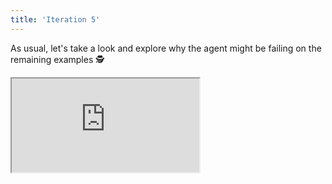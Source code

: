 ```yaml
---
title: 'Iteration 5'
---
```


As usual, let's take a look and explore why the agent might be failing on the remaining examples 🕵️

<div
  style={{
    position: 'relative',
    paddingBottom: '56.25%', // 16:9 ratio
    height: 0,
  }}
>
  <iframe
    style={{
      position: 'absolute',
      top: 0,
      left: 0,
      width: '100%',
      height: '100%',
      border: 'none'
    }}
    src="https://www.youtube.com/embed/B-IfzlbybaM"
    allow="accelerometer; autoplay; clipboard-write; encrypted-media; gyroscope; picture-in-picture"
    allowFullScreen
  />
</div>

## 🔍 Ignoring Mark Types

Lookg a bit deeper, it seems we're getting the *same failures* as we were before. These errors seem quite persistent, we might need to make more radical changes to try and address them.

Let's revisit each of these failures again, and explore them in more detail, to see how we can rectify them.

Given the consistent prevalence of these errors, it's useful to consider these failing examples **across all experiments**, and see the different kinds of rationale our agent is giving across each run.

Our evaluation runs serve both as tests for comparing parameter configurations (when the agent output depend strongly on the changed parameters 🔀) **and** they also perform a kind of sampling from the noise distribution for each test set example (when the agent output depends less strongly on the changed parameters across each experiment 📊).

This is one benefit of the flexible spreadsheet design. Experiments are not indivisible atomic groups, they're simply labels, and the raw evaluation data can be juggled in whatever way makes sense to you as the user.

Let's first recap, the fixed question ❓, student answer 📝, markscheme ☑️ and correct marks ✅, before unpacking the various agent justifications 🤖 across all experiments.


### Example 207

❓ Question [2 Marks]:

> Write these in order, smallest first:
>
>    0.34,    1/3,    3.5%
>
>    ……………………   ……………………   ……………………

📝 Student's Answer:

> 1/3, 0.34, 3.5%

☑️ Markscheme:

> 3.5%, 1/3, 0.34
>
> Part marks and guidance:
> - B1 for 1/3 = 0.33… or 33…%
> - or B1 for 0.34 = 34%
> - or B1 for changing 3.5% to 0.035
> - or SC1 for 1/3, 0.34, 3.5%
>
> Accept correct order with equivalent values.

✅ Correct Marks [1/2] Rationale:

> The candidate's order is 1/3, 0.34, 3.5%. According to the markscheme, this earns SC1 (special case, partially correct ordering) for 1 mark.

🤖 Predicted Marks [x/2] Rationales (with added insights 💡):

> `simple_agent` [0/2] ❌: The correct order should be 3.5%, 1/3, 0.34. The student's answer is incorrect. [**No reference to SC1 💡**]
>
> `add_markscheme` [0/2] ❌: The student's ordering is incorrect because smallest first should be 3.5%, 1/3, 0.34, but the student provided 1/3, 0.34, 3.5%. [**No reference to SC1 💡**]

> `add_marking_guidelines` [0/2] ❌: The required order, from smallest to largest, is 3.5%, 1/3, 0.34 (since 3.5% = 0.035, 1/3 ≃ 0.333, and 0.34 = 0.34). The student's answer lists the numbers as 1/3, 0.34, 3.5%, which is not in the correct order. [**No reference to SC1 💡**]

> `add_structured_output` [0/2] ❌: The correct order should list the values from smallest to largest: 3.5% (which is equivalent to 0.035), then 1/3 (approximately 0.333...), and finally 0.34. The student's answer, '1/3, 0.34, 3.5%', does not follow the required order. Therefore, no marks can be awarded for this answer. [**No reference to SC1 💡**]

> `align_context` [0/2] ❌: The correct order, based on numerical values (3.5% = 0.035, 1/3 ≈ 0.333, 0.34 = 0.34), should be 3.5%, 1/3, 0.34. The student's answer (1/3, 0.34, 3.5%) does not follow the 'smallest first' requirement. Therefore, no marks should be awarded. [**No reference to SC1 💡**]

Clearly, the agent is really failing to pick up on the SC1 mark from the markscheme, irrespective of the various parameter changes we've made across each experiment run.


### Example 261

❓ Question [5 Marks]:

> Peter makes a large amount of pink paint by mixing red and white paint in the ratio 2 : 3.
>
>   • Red paint costs £80 per 10 litres.  
>   • White paint costs £5 per 10 litres.  
>   • Peter sells his pink paint in 10-litre tins for £60 per tin.
>
> Calculate how much profit he makes for each tin he sells.  
> You must show your working.
>
> £ …………………………………………

📝 Student's Answer:

> Peter needs 4 litres of red paint and 6 litres of white paint for every 10-litre batch (because 2 out of 5 parts is red, 3 out of 5 parts is white).

☑️ Markscheme:

> 25 with correct working (5 marks)
>
> "Correct working" requires evidence of at least M1M1
> - M1 for 10 × (2/5) = 4 litres red or for 10 × (3/5) = 6 litres white
> - M1 for red costs £8 per litre or for white costs £0.50 per litre
> - M1 for cost of one 10-litre can is their 4 × their 8 + their 6 × their 0.5
> - M1 for 60 – their 35
>
> Alternative method:
> - M1 for 2 : 3 = 20 litres red : 30 litres white
> - M1 for 2 × £80 + 3 × £5 = £175
> - M1 for (their 175) ÷ 5 = 35
> - M1 for 60 – their 35
> - M1 for cost of one 10-litre can is their 4 × their 8 + their 6 × their 0.5
>
> If 0 or 1 scored, instead award SC2 for answer 25 with no working or insufficient working

✅ Correct Marks [1/5] Rationale:

> Awarding 1 mark (M1) for correctly finding that a 10-litre tin contains 4 litres of red and 6 litres of white from the 2:3 ratio. No further steps towards the final profit are shown, so only this 1 mark is earned.

🤖 Predicted Marks [x/5] Rationale (with added insights 💡):

> `simple_agent` [1/5] ✅: The full solution should involve several steps:
> - Determining that in a 10‐litre mix, Peter uses 4 litres of red (2/5 of 10) and 6 litres of white (3/5 of 10).
> - Calculating the cost per litre for each colour:
>  - Red: £80/10 = £8 per litre, so 4 litres costs 4 × £8 = £32.
>  - White: £5/10 = £0.50 per litre, so 6 litres costs 6 × £0.50 = £3.
> - Adding the costs gives a total cost of £32 + £3 = £35.
> - Subtracting this from the selling price, the profit per tin is £60 − £35 = £25.
>
> The student's answer only identifies the paint volumes (4 litres red and 6 litres white) without completing the cost and profit calculations. [**No reference to M1 💡**]

> `add_markscheme` [0/5] ❌: The student's response only states that Peter needs 4 litres of red paint and 6 litres of white paint per 10-litre batch. It does not show any further working or provide the calculation of the cost of the paints or the profit per tin. Therefore, the answer does not meet the full requirements for the calculation and is awarded 0 marks.  [**No reference to M1 💡**]

> `add_marking_guidelines` [1/5] ✅: The student only shows that a 10‐litre tin requires 4 litres red paint and 6 litres white paint (i.e. the ratio part), but they do not continue to use these figures to work out the cost or the profit. This is an incomplete answer which does not answer the question. [**No reference to M1 💡**]

> `add_structured_output` [0/5] ❌: The student's work shows part of the method by correctly determining that a 10‐litre batch contains 4 litres of red paint and 6 litres of white paint. However, the answer does not extend to calculate the cost of the red and white paint, nor does it compute the final profit per tin by subtracting the total cost from the selling price. According to the mark scheme, a correct final answer of £25 with full working is needed for 5 marks. Since the student has given only part of the working (the mix ratio) and omitted the critical profit calculation, the answer deserves only credit for knowing the ratio. In such cases, with insufficient working, the mark scheme permits awarding SC2 (2 marks) for an answer that states the correct profit value by implication. As the final profit figure is missing, awarding 2 marks is appropriate. [**No reference to M1 💡**]

> `align_context` [0/5] ❌: The answer only shows that Peter uses 4 litres of red paint and 6 litres of white paint in a 10‑litre batch. However, the question asks for the profit per tin, which requires further calculation including the cost of the paints and then subtracting from the selling price (£60). No profit calculation or final numerical answer for the profit is given. As a result, none of the required steps for computing profit were provided. Therefore, no marks can be awarded. [**No reference to M1 💡**]

Again, regardless of our parameter variations, it seems as though the agent is not correctly understanding the M1 mark in the markscheme, which clearly states `M1 for 10 × (2/5) = 4 litres red or for 10 × (3/5) = 6 litres white`. Even on the two occassions where it got things right, it feels like a lucky guess, as this was not justified via the markscheme's M1 mark.

Example 132 (c) is failing for a slighly different reason, and so we'll consider this separately.

In general, as we get deeper into the evaluation iterations, it's often wise to consider multiple failure modes **at once**. Larger evals can be expensive to run, and you generally want to use **all** of the newly gained knowledge to try and improve your agent in the next evaluation run, even if this means making several unrelated changes to address several unrelated failure modes.

## 🔍 Lenient Reasoning

Let's perform the same deepe analysis for Example 132 (c), and see what's going wrong in this case.

### Example 132 (c)

❓ Question [2 Marks]:

> A newspaper headline reads: 'High temperatures make more people buy ice cream!' Does the graph above prove this claim? Give a reason for your decision.

📝 Student's Answer:

> No. The graph alone does not completely prove the claim, because we cannot be certain this trend always holds true in all situations.

☑️ Markscheme:

> Answer: No, because there may be other factors involved (2 marks)
Guidance: B1 for 'No', with partial reason.

✅ Correct Marks [1/2] Rationale:

> The mark scheme gives 2 marks if the student states "No, there may be other factors involved." Here, only a partial reason is given, so 1 mark is awarded for denying that the graph proves the claim but not fully explaining other possible factors.

🤖 Predicted Marks [x/2] Rationale (with added insights 💡):

> `simple_agent` [2/2] ❌: The response correctly explains that the graph, by itself, does not prove the claim as it only shows a correlation under the conditions measured. [**No mention of other factors, which is needed 💡**]

> `add_markscheme` [2/2] ❌: [**No rationale given at all! 💡**]

> `add_marking_guidelines` [2/2] ❌: [**No rationale given at all! 💡**]

> `add_structured_output` [2/2] ❌: The explanation correctly states that the graph alone does not prove the claim due to other potential factors affecting ice cream sales. This answer meets the criteria for 2 marks. [**Not true, the student doesn't mention "other potential factors affecting ice cream sales" 💡**]

> `align_context` [2/2] ❌: The answer indicates that the graph alone does not fully prove the claim since other factors might be involved, which adequately meets the criteria for the mark scheme. [**Not true, the student doesn't mention "other factors might be involved" 💡**]

In this case, it's not so much an error with understanding the mark types, it's more of an issue with falsely hallucinating things the student said, or perhaps being very liberal in the interpretation. Perhaps the agent is confusing the markscheme with the student answer. The student's answer "we cannot be certain this trend always holds true" is very different to "there may be other factors involved". The former (incorrect) assumes the trend does exist, but just might not continue, while the (correct) latter is a point about correlation != causation, indicating the apparent causation may not exist at all.

## 🔀 Better Align Guidelines

<div
  style={{
    position: 'relative',
    paddingBottom: '56.25%', // 16:9 ratio
    height: 0,
  }}
>
  <iframe
    style={{
      position: 'absolute',
      top: 0,
      left: 0,
      width: '100%',
      height: '100%',
      border: 'none'
    }}
    src="https://www.youtube.com/embed/GM8GaOIKbJk"
    allow="accelerometer; autoplay; clipboard-write; encrypted-media; gyroscope; picture-in-picture"
    allowFullScreen
  />
</div>

Firstly, the recurring problem for **Example 207 and 261**  seems to be that the agent doesn't remember and/or understand the different types of marks (B1, SC1, M1 etc.). Let's be more explicit, and parse each sub-question markscheme for the different mark types, and add the explanations directly as part of the sub-question specific markschemes, and see if this improves performance.

Let's first create a dictionary with the mark type explanations, written in a more direct manner to accompany the subquestion-specific markschemes and to make it easier to parse:

```python
mark_types = {
    "M": "M{num} ({num_marks}) should be awarded if a correct method is used, and should not be lost for purely numerical errors.",
    "A": "A{num} ({num_marks}) should be awarded for an accurate answer, and this depends on preceding M (method) marks. If preceding M (method marks are not awarded, then A{num} cannot be awarded).",
    "B": "B{num} ({num_marks}) should be awarded for the correct final answer, a partially correct answer, or a correct intermediate stage (depending on how this is expressed and explained below). B{num} is independent of M (method) marks.",
    "SC": "SC{num} ({num_marks}) should be awarded for the special cases explained below, which are worthy of some credit."
}
```

Let's then write a simple function to update each sub-question specific markscheme, prepending the markscheme with the relevant definitions from our `mark_types` dict, so that the agent has all the relevant information close at hand:

```python
@unify.traced
def update_markscheme(markscheme: str):
    m_marks = sorted(list(set(re.findall(r'M\d+', markscheme))))
    a_marks = sorted(list(set(re.findall(r'A\d+', markscheme))))
    b_marks = sorted(list(set(re.findall(r'B\d+', markscheme))))
    sc_marks = sorted(list(set(re.findall(r'SC\d+', markscheme))))
    if not any(m_marks + a_marks + b_marks + sc_marks):
        return markscheme
    markscheme = """
Firstly, the mark types have the following meanings:

{mark_types}

With these definitions in mind, marks should be awarded as follows:
    """ + markscheme
    for marks in (m_marks, a_marks, b_marks, sc_marks):
        for mark in marks:
            key = "".join(c for c in mark if not c.isdigit())
            num_marks = int("".join(c for c in mark if c.isdigit()))
            explanation = mark_types[key]
            explanation = explanation.replace(
                "{num}", str(num_marks)
            ).replace(
                "{num_marks}", "1 mark" if num_marks == 1 else f"{num_marks} marks"
            )
            markscheme = markscheme.replace(
                "{mark_types}",
                key + ":/n" + explanation + "\n\n{mark_types}"
            )
    markscheme = markscheme.replace(
        "{mark_types}",
        ""
    )
    return markscheme
```

Let's now update our `call_agent` method such that the markscheme changes are dynamically applied before passing to the agent:

```python
@unify.traced
def call_agent(system_msg, question, sub_questions, markscheme, answer, available_marks_total):
    local_agent = agent.copy()
    with_subqs = len(markscheme) > 1
    response_format = create_response_format(
        list(markscheme.keys()) if with_subqs else None
    )
    local_agent.set_response_format(response_format)
    if with_subqs:
        output_response_exp = output_response_explanations["with_subqs"]
        output_response_exp = output_response_exp.replace(
            "{subquestions}", json.dumps(list(markscheme.keys()))
        )
    else:
        output_response_exp = output_response_explanations["without_subqs"]
    markscheme = {k: update_markscheme(v) for k, v in markscheme.items()}
    local_agent.set_system_message(
        system_msg.replace(
            "{question}", question
        ).replace(
            "{markscheme}", json.dumps(markscheme, indent=4)
        ).replace(
            "{answer}", json.dumps(answer, indent=4)
        ).replace(
            "{available_marks_total}", str(available_marks_total)
        ).replace(
            "{questions_markscheme_and_answers}", json.dumps(
              {
                  k: {
                      "sub-question": sub_questions[k],
                      "markscheme": markscheme[k],
                      "answer": answer[k]
                  } for k in sub_questions.keys()
              },
              indent=4
            )
        ).replace(
            "{output_response_explanation}",
            output_response_exp
        )
    )
    ret = local_agent.generate()
    if "```" in ret:
        ret = ret.split("```")[-2].lstrip("json")
    ret = response_format.model_validate_json(ret).model_dump()
    if not with_subqs:
        return {"_": ret}
    return ret
```

## 🔀 Clarify Strict Reasoning

We've just addressed the recurring problem for **Example 207 and 261**, but the failure for **Example 132 (c)** was quite different.

Let's add another instructions to our `general_guidelines` variable, with an imaginary extra piece of guidance, to try and avoid the leniency we've observed in the marking of **Example 132 (c)**.

```python
general_guidelines = general_guidelines.rstrip("-") + """15.
When students are explaining something in their answer, then their explanation must make *exactly* the same point(s) as are made in the markscheme. The wording can be slightly different, but the underlying observations/reasons must be *identical*, unless otherwise stated *explicitly* in the markscheme.

----
"""
```

```python
system_message = """
Your task is to award a suitable number of marks for a student's answer to a question, from 0 up to a maximum of {available_marks_total} marks.

The general marking guidelines (relevant for all questions) are as follows:

{general_guidelines}

The question you need to mark is:

{question}

The sub-question breakdown, including each sub-question, it's associated markscheme and it's associated answer, are as follows:

{questions_markscheme_and_answers}


{output_response_explanation}
""".replace(
    "{general_guidelines}",
    general_guidelines
)
```

Despite us applying no changes to the source code of `evaluate`, we need to run this in the notebook again such that the `@unify.log` decorator catches the updated functions called by `evaluate`, such as `call_agent`.

```python
@unify.log
def evaluate(
    question,
    sub_questions,
    student_answer,
    available_marks_total,
    markscheme,
    correct_marks,
    per_question_breakdown,
    _system_message,
):
    pred_marks = call_agent(
        _system_message, question, sub_questions, markscheme, student_answer,
        available_marks_total
    )
    pred_marks_total = sum([v["marks"] for v in pred_marks.values()])
    diff = {
        k: vcor["marks"] - vpred["marks"] for (k, vcor), (_, vpred) in
        zip(correct_marks.items(), pred_marks.items())
    }
    error = {k: abs(v) for k, v in diff.items()}
    diff_total = sum(diff.values())
    error_total = sum(error.values())
    per_question_breakdown = {
        k: {
            **per_question_breakdown[k],
            "predicted_marks": pm,
            "diff": d
        } for (k, pqb), pm, d in zip(
            per_question_breakdown.items(),
            pred_marks.values(),
            diff.values()
        )
    }
    return error
```

## 🧪 Rreun Tests

Now we've made *both* of these changes, let's re-run our evals to see if *either* of these changes were able to address the problems they're intended to resolve.

```python
with unify.Experiment("align_guidelines_and_clarify_reasoning", overwrite=True), unify.Params(
    system_message=system_message,
    dataset="TestSet10",
    source=unify.get_source()
):
    unify.map(
        evaluate,
        [
             dict(**d.entries, _system_message=system_message)
             for d in test_set_10
        ],
        name="Evals"
    )
```

Our failure mechanisms are **exactly the same** as before, clearly the agent is still struggling to correctly reason about the different mark types.
